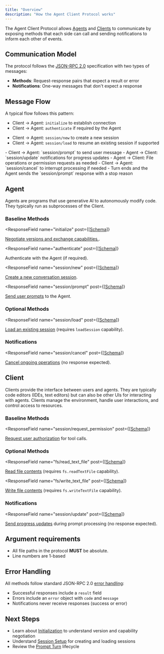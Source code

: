 ```yaml
---
title: "Overview"
description: "How the Agent Client Protocol works"
---
```


The Agent Client Protocol allows [Agents](#agent) and [Clients](#client) to communicate by exposing methods that each side can call and sending notifications to inform each other of events.

## Communication Model

The protocol follows the [JSON-RPC 2.0](https://www.jsonrpc.org/specification) specification with two types of messages:

- **Methods**: Request-response pairs that expect a result or error
- **Notifications**: One-way messages that don't expect a response

## Message Flow

A typical flow follows this pattern:

<Steps>
<Step title="Initialization Phase">

- Client → Agent: `initialize` to establish connection
- Client → Agent: `authenticate` if required by the Agent

</Step>

<Step title="Session Setup - either:">

- Client → Agent: `session/new` to create a new session
- Client → Agent: `session/load` to resume an existing session if supported

</Step>

<Step title="Prompt Turn">
   - Client → Agent: `session/prompt` to send user message
   - Agent → Client: `session/update` notifications for progress updates
   - Agent → Client: File operations or permission requests as needed
   - Client → Agent: `session/cancel` to interrupt processing if needed
   - Turn ends and the Agent sends the `session/prompt` response with a stop reason
</Step>
</Steps>

## Agent

Agents are programs that use generative AI to autonomously modify code. They typically run as subprocesses of the Client.

### Baseline Methods

<ResponseField
  name="initialize"
  post={[<a href="./schema#initialize">Schema</a>]}
>
  [Negotiate versions and exchange capabilities.](./initialization).
</ResponseField>

<ResponseField
  name="authenticate"
  post={[<a href="./schema#authenticate">Schema</a>]}
>
  Authenticate with the Agent (if required).
</ResponseField>

<ResponseField
  name="session/new"
  post={[<a href="./schema#session%2Fnew">Schema</a>]}
>
  [Create a new conversation session](./session-setup#creating-a-session).
</ResponseField>

<ResponseField
  name="session/prompt"
  post={[<a href="./schema#session%2Fprompt">Schema</a>]}
>
  [Send user prompts](./prompt-turn#1-user-message) to the Agent.
</ResponseField>

### Optional Methods

<ResponseField
  name="session/load"
  post={[<a href="./schema#session%2Fload">Schema</a>]}
>
  [Load an existing session](./session-setup#loading-sessions) (requires
  `loadSession` capability).
</ResponseField>

### Notifications

<ResponseField
  name="session/cancel"
  post={[<a href="./schema#session%2Fcancel">Schema</a>]}
>
  [Cancel ongoing operations](./prompt-turn#cancellation) (no response
  expected).
</ResponseField>

## Client

Clients provide the interface between users and agents. They are typically code editors (IDEs, text editors) but can also be other UIs for interacting with agents. Clients manage the environment, handle user interactions, and control access to resources.

### Baseline Methods

<ResponseField
  name="session/request_permission"
  post={[<a href="./schema#session%2Frequest_permission">Schema</a>]}
>
  [Request user authorization](./tool-calls#requesting-permission) for tool
  calls.
</ResponseField>

### Optional Methods

<ResponseField
  name="fs/read_text_file"
  post={[<a href="./schema#fs%2Fread_text_file">Schema</a>]}
>
  [Read file contents](./file-system#reading-files) (requires `fs.readTextFile`
  capability).
</ResponseField>

<ResponseField
  name="fs/write_text_file"
  post={[<a href="./schema#fs%2Fwrite_text_file">Schema</a>]}
>
  [Write file contents](./file-system#writing-files) (requires
  `fs.writeTextFile` capability).
</ResponseField>

### Notifications

<ResponseField
  name="session/update"
  post={[<a href="./schema#session%2Fupdate">Schema</a>]}
>
  [Send progress updates](./prompt-turn#3-agent-reports-output) during prompt
  processing (no response expected).
</ResponseField>

## Argument requirements

- All file paths in the protocol **MUST** be absolute.
- Line numbers are 1-based

## Error Handling

All methods follow standard JSON-RPC 2.0 [error handling](https://www.jsonrpc.org/specification#error_object):

- Successful responses include a `result` field
- Errors include an `error` object with `code` and `message`
- Notifications never receive responses (success or error)

## Next Steps

- Learn about [Initialization](./initialization) to understand version and capability negotiation
- Understand [Session Setup](./session-setup) for creating and loading sessions
- Review the [Prompt Turn](./prompt-turn) lifecycle
